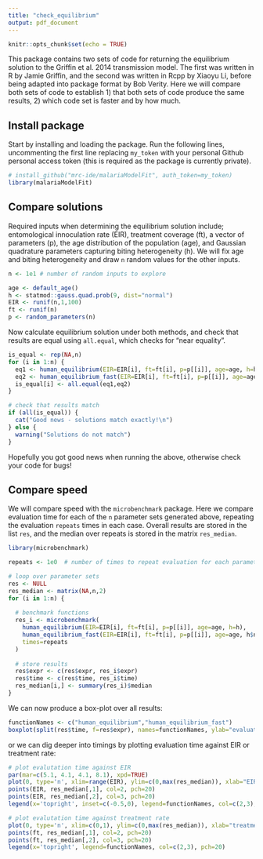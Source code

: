 ```yaml
---
title: "check_equilibrium"
output: pdf_document
---
```


```r
knitr::opts_chunk$set(echo = TRUE)
```

This package contains two sets of code for returning the equilibrium solution to the Griffin et al. 2014 transmission model. The first was written in R by Jamie Griffin, and the second was written in Rcpp by Xiaoyu Li, before being adapted into package format by Bob Verity. Here we will compare both sets of code to establish 1) that both sets of code produce the same results, 2) which code set is faster and by how much.

## Install package

Start by installing and loading the package. Run the following lines, uncommenting the first line replacing `my_token` with your personal Github personal access token (this is required as the package is currently private).

```r
# install_github("mrc-ide/malariaModelFit", auth_token=my_token)
library(malariaModelFit)
```

## Compare solutions

Required inputs when determining the equilibrium solution include; entomological innoculation rate (EIR), treatment coverage (ft), a vector of parameters (p), the age distribution of the population (age), and Gaussian quadrature parameters capturing biting heterogeneity (h). We will fix age and biting heterogeneity and draw `n` random values for the other inputs.

```r
n <- 1e1 # number of random inputs to explore

age <- default_age()
h <- statmod::gauss.quad.prob(9, dist="normal")
EIR <- runif(n,1,100)
ft <- runif(n)
p <- random_parameters(n)
```

Now calculate equilibrium solution under both methods, and check that results are equal using `all.equal`, which checks for "near equality".

```r
is_equal <- rep(NA,n)
for (i in 1:n) {
  eq1 <- human_equilibrium(EIR=EIR[i], ft=ft[i], p=p[[i]], age=age, h=h)
  eq2 <- human_equilibrium_fast(EIR=EIR[i], ft=ft[i], p=p[[i]], age=age, h$nodes, h$weights)
  is_equal[i] <- all.equal(eq1,eq2)
}

# check that results match
if (all(is_equal)) {
  cat("Good news - solutions match exactly!\n")
} else {
  warning("Solutions do not match")
}
```

Hopefully you got good news when running the above, otherwise check your code for bugs!


## Compare speed

We will compare speed with the `microbenchmark` package. Here we compare evaluation time for each of the `n` parameter sets generated above, repeating the evaluation `repeats` times in each case. Overall results are stored in the list `res`, and the median over repeats is stored in the matrix `res_median`.

```r
library(microbenchmark)

repeats <- 1e0  # number of times to repeat evaluation for each parameter set

# loop over parameter sets
res <- NULL
res_median <- matrix(NA,n,2)
for (i in 1:n) {
  
  # benchmark functions
  res_i <- microbenchmark(
    human_equilibrium(EIR=EIR[i], ft=ft[i], p=p[[i]], age=age, h=h),
    human_equilibrium_fast(EIR=EIR[i], ft=ft[i], p=p[[i]], age=age, h$nodes, h$weights),
    times=repeats
  )
  
  # store results
  res$expr <- c(res$expr, res_i$expr)
  res$time <- c(res$time, res_i$time)
  res_median[i,] <- summary(res_i)$median
}
```

We can now produce a box-plot over all results:

```r
functionNames <- c("human_equilibrium","human_equilibrium_fast")
boxplot(split(res$time, f=res$expr), names=functionNames, ylab="evaluation time")
```

or we can dig deeper into timings by plotting evaluation time against EIR or treatment rate:

```r
# plot evalutation time against EIR
par(mar=c(5.1, 4.1, 4.1, 8.1), xpd=TRUE)
plot(0, type='n', xlim=range(EIR), ylim=c(0,max(res_median)), xlab="EIR", ylab='evaluation time', main='evaluation time against EIR')
points(EIR, res_median[,1], col=2, pch=20)
points(EIR, res_median[,2], col=3, pch=20)
legend(x='topright', inset=c(-0.5,0), legend=functionNames, col=c(2,3), pch=20)

# plot evalutation time against treatment rate
plot(0, type='n', xlim=c(0,1), ylim=c(0,max(res_median)), xlab="treatment rate", ylab='evaluation time', main='evaluation time against treatment rate')
points(ft, res_median[,1], col=2, pch=20)
points(ft, res_median[,2], col=3, pch=20)
legend(x='topright', legend=functionNames, col=c(2,3), pch=20)
```